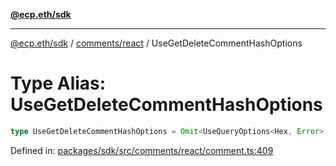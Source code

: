 [**@ecp.eth/sdk**](../../../index.mdx)

***

[@ecp.eth/sdk](/sdk-reference/index.mdx) / [comments/react](/sdk-reference/comments/react/index.mdx) / UseGetDeleteCommentHashOptions

# Type Alias: UseGetDeleteCommentHashOptions

```ts
type UseGetDeleteCommentHashOptions = Omit<UseQueryOptions<Hex, Error>, "queryKey" | "queryFn">;
```

Defined in: [packages/sdk/src/comments/react/comment.ts:409](https://github.com/ecp-eth/comments-monorepo/blob/main/packages/sdk/src/comments/react/comment.ts#L409)
